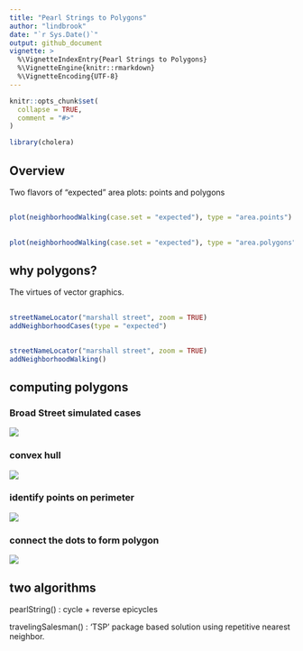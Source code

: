 ```yaml
---
title: "Pearl Strings to Polygons"
author: "lindbrook"
date: "`r Sys.Date()`"
output: github_document
vignette: >
  %\VignetteIndexEntry{Pearl Strings to Polygons}
  %\VignetteEngine{knitr::rmarkdown}
  %\VignetteEncoding{UTF-8}
---
```


```r
knitr::opts_chunk$set(
  collapse = TRUE,
  comment = "#>"
)

library(cholera)
```

## Overview

Two flavors of "expected" area plots: points and polygons

##
```r
plot(neighborhoodWalking(case.set = "expected"), type = "area.points")
```


##
```r
plot(neighborhoodWalking(case.set = "expected"), type = "area.polygons")
```

## why polygons?

The virtues of vector graphics.

##
```r
streetNameLocator("marshall street", zoom = TRUE)
addNeighborhoodCases(type = "expected")
```


##
```r
streetNameLocator("marshall street", zoom = TRUE)
addNeighborhoodWalking()
```

## computing polygons


### Broad Street simulated cases
![](cloud-1.png)


### convex hull
![](hull-1.png)


### identify points on perimeter
![](perimeter-1.png)


### connect the dots to form polygon
![](pearl_string-1.png)

## two algorithms

pearlString() : cycle + reverse epicycles

travelingSalesman() : 'TSP' package based solution using repetitive nearest neighbor.


